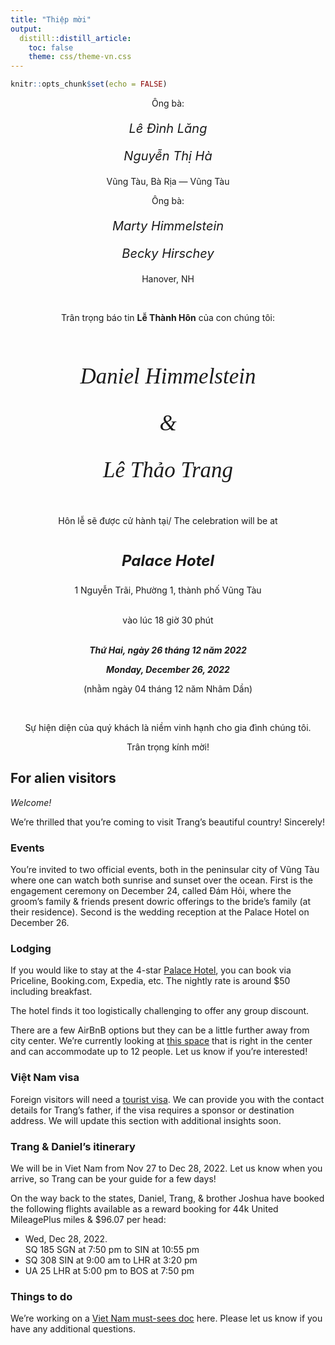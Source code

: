 ```yaml
---
title: "Thiệp mời"
output: 
  distill::distill_article:
    toc: false
    theme: css/theme-vn.css
---
```


```r
knitr::opts_chunk$set(echo = FALSE)
```

<center>
<div class="wrapper">
<div>
Ông bà:

<p style="font-size:20px; font-style:italic">
*Lê Đình Lăng*
</p>
<p style="font-size:20px; font-style:italic">
*Nguyễn Thị Hà*
</p>
Vũng Tàu, Bà Rịa — Vũng Tàu 
</div>
<div>
Ông bà:

<p style="font-size:20px; font-style:italic">
*Marty Himmelstein*
</p>
<p style="font-size:20px; font-style:italic">
*Becky Hirschey*
</p>
Hanover, NH
</div>
</div>


<br>

Trân trọng báo tin **Lễ Thành Hôn** của con chúng tôi:


<div class="adjust-line-height">
<br>
<p style="font-family: 'Mea Culpa'; font-size:35px; font-style:italic">
*Daniel Himmelstein*
</p>

<p style="font-family: 'Mea Culpa'; font-size:35px; font-style:italic">
&
</p>
<p style="font-family: 'Mea Culpa'; font-size:35px; font-style:italic">
*Lê Thảo Trang*
</p>
</div>

<br>
Hôn lễ sẽ được cử hành tại/
The celebration will be at 
<div class="adjust-line-height-small">
<br>
<p style="font-size:24px; font-style:italic">
**Palace Hotel**
</p>
1 Nguyễn Trãi, Phường 1, thành phố Vũng Tàu
<br>
</div>
<br>
vào lúc 18 giờ 30 phút
<div class="adjust-line-height-small">
<br>
**_Thứ Hai, ngày 26 tháng 12 năm 2022_**

**_Monday, December 26, 2022_**

(nhằm ngày 04 tháng 12 năm Nhâm Dần)
</div>
<br>

Sự hiện diện của quý khách là niềm vinh hạnh cho gia đình chúng tôi.

Trân trọng kính mời!

</center>

## For alien visitors

*Welcome!*

We're thrilled that you're coming to visit Trang's beautiful country!
Sincerely!

### Events

You're invited to two official events,
both in the peninsular city of Vũng Tàu where one can watch both sunrise and sunset over the ocean.
First is the engagement ceremony on December 24, called Đám Hỏi,
where the groom's family & friends present dowric offerings to the bride's family
(at their residence).
Second is the wedding reception at the Palace Hotel on December 26.

### Lodging

If you would like to stay at the 4-star [Palace Hotel](https://goo.gl/maps/mbVEmU1ok68hXiRw7),
you can book via Priceline, Booking.com, Expedia, etc.
The nightly rate is around $50 including breakfast.

<aside>
The hotel finds it too logistically challenging to offer any group discount.
</aside>

There are a few AirBnB options but they can be a little further away from city center.
We're currently looking at [this space](https://www.airbnb.com/rooms/48702865)
that is right in the center and can accommodate up to 12 people.
Let us know if you're interested!

### Việt Nam visa

Foreign visitors will need a [tourist visa](https://vietnamembassy-usa.org/consular/visa-application-process).
We can provide you with the contact details for Trang's father,
if the visa requires a sponsor or destination address.
We will update this section with additional insights soon.

### Trang & Daniel's itinerary 

We will be in Viet Nam from Nov 27 to Dec 28, 2022.
Let us know when you arrive, so Trang can be your guide for a few days!

On the way back to the states, Daniel, Trang, & brother Joshua have booked the following flights
available as a reward booking for 44k United MileagePlus miles & $96.07 per head:

- Wed, Dec 28, 2022.  
  SQ 185 SGN at 7:50 pm to SIN at 10:55 pm
- SQ 308 SIN at 9:00 am to LHR at 3:20 pm
- UA 25 LHR at 5:00 pm to BOS at 7:50 pm

### Things to do

We're working on a [Viet Nam must-sees doc](https://docs.google.com/document/d/10TBIXHtapfQSFwOBlhvAMOuZdbCAjRRfFHmfg3lmbMc/edit?usp=sharing) here.
Please let us know if you have any additional questions.
